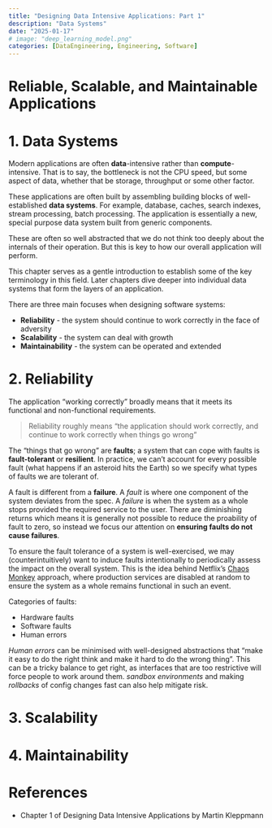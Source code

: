 ```yaml
---
title: "Designing Data Intensive Applications: Part 1"
description: "Data Systems"
date: "2025-01-17"
# image: "deep_learning_model.png"
categories: [DataEngineering, Engineering, Software]
---
```


# Reliable, Scalable, and Maintainable Applications

# 1. Data Systems

Modern applications are often **data**-intensive rather than **compute**-intensive. That is to say, the bottleneck is not the CPU speed, but some aspect of data, whether that be storage, throughput or some other factor.

These applications are often built by assembling building blocks of well-established **data systems**. For example, database, caches, search indexes, stream processing, batch processing. 
The application is essentially a new, special purpose data system built from generic components.

These are often so well abstracted that we do not think too deeply about the internals of their operation. But this is key to how our overall application will perform.

This chapter serves as a gentle introduction to establish some of the key terminology in this field. Later chapters dive deeper into individual data systems that form the layers of an application.


There are three main focuses when designing software systems:

- **Reliability** - the system should continue to work correctly in the face of adversity
- **Scalability** - the system can deal with growth
- **Maintainability** - the system can be operated and extended


# 2. Reliability

The application "working correctly" broadly means that it meets its functional and non-functional requirements.

> Reliability roughly means "the application should work correctly, and continue to work correctly when things go wrong"

The "things that go wrong" are **faults**; a system that can cope with faults is **fault-tolerant** or **resilient**. 
In practice, we can't account for every possible fault (what happens if an asteroid hits the Earth) so we specify what types of faults we are tolerant of.

A fault is different from a **failure**. A *fault* is where one component of the system deviates from the spec. A *failure* is when the system as a whole stops provided the required service to the user. There are diminishing returns which means it is generally not possible to reduce the proability of fault to zero, so instead we focus our attention on **ensuring faults do not cause failures**.

To ensure the fault tolerance of a system is well-exercised, we may (counterintuitively) want to induce faults intentionally to periodically assess the impact on the overall system.
This is the idea behind Netflix's [Chaos Monkey](https://netflixtechblog.com/the-netflix-simian-army-16e57fbab116) approach, where production services are disabled at random to ensure the system as a whole remains functional in such an event.

Categories of faults:

- Hardware faults
- Software faults
- Human errors

*Human errors* can be minimised with well-designed abstractions that "make it easy to do the right think and make it hard to do the wrong thing".
This can be a tricky balance to get right, as interfaces that are too restrictive will force people to work around them.
*sandbox environments* and making *rollbacks* of config changes fast can also help mitigate risk.  


# 3. Scalability


# 4. Maintainability


# References

- Chapter 1 of Designing Data Intensive Applications by Martin Kleppmann